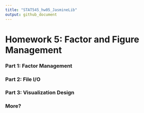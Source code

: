 ```yaml
---
title: "STAT545_hw05_JasmineLib"
output: github_document
---
```


# Homework 5: Factor and Figure Management


### Part 1: Factor Management

### Part 2: File I/O

### Part 3: Visualization Design

### More? 